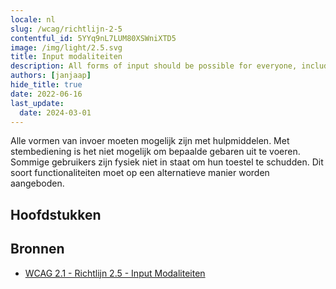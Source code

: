 ```yaml
---
locale: nl
slug: /wcag/richtlijn-2-5
contentful_id: 5YYq9nL7LUM80XSWniXTD5
image: /img/light/2.5.svg
title: Input modaliteiten
description: All forms of input should be possible for everyone, including those using assistive technologies.
authors: [janjaap]
hide_title: true
date: 2022-06-16
last_update:
  date: 2024-03-01
---
```


<Hero
  title="Input modaliteiten"
  imageSrc="/img/light/2.5.svg"
  alt="WCAG 2.5 - Logo"
  prefix="Richtlijn 2.5"
/>

Alle vormen van invoer moeten mogelijk zijn met hulpmiddelen. Met stembediening is het  niet mogelijk om bepaalde gebaren uit te voeren. Sommige gebruikers zijn fysiek niet in staat om hun toestel te schudden. Dit soort functionaliteiten moet op een alternatieve manier worden aangeboden.

## Hoofdstukken

<LinkList title="Hoofdstukken" isHighlighted={true}>
  <LinkListItem url="/nl/richtlijnen/wcag/succescriterium-2-5-1" title="Succescriterium 2.5.1 - Aanwijzergebaren" pageTitle="Aanwijzergebaren" shortDescription="Ensure an alternative is provided for all gesture-triggered actions." icon="/img/light/2.5.1.svg" iconAlt="WCAG 2.5.1 - Logo"/>
  <LinkListItem url="/nl/richtlijnen/wcag/succescriterium-2-5-2" title="Succescriterium 2.5.2 - Aanwijzerannulering" pageTitle="Aanwijzerannulering" shortDescription="Ensure it is possible to cancel touches." icon="/img/light/2.5.2.svg" iconAlt="WCAG 2.5.2 - Logo"/>
  <LinkListItem url="/nl/richtlijnen/wcag/succescriterium-2-5-3" title="Succescriterium 2.5.3 - Label in naam" pageTitle="Label in naam" shortDescription="Ensure the technical name of elements contain the visual name." icon="/img/light/2.5.3.svg" iconAlt="WCAG 2.5.3 - Logo"/>
  <LinkListItem url="/nl/richtlijnen/wcag/succescriterium-2-5-4" title="Succescriterium 2.5.4 - Bewegingsactivering" pageTitle="Bewegingsactivering" shortDescription="Ensure an alternative is provided for motion-triggered actions and make it possible to disable them." icon="/img/light/2.5.4.svg" iconAlt="WCAG 2.5.4 - Logo"/>
  <LinkListItem url="/nl/richtlijnen/wcag/succescriterium-2-5-5" title="Succescriterium 2.5.5 - Grootte van het aanwijsgebied (uitgebreid)" pageTitle="Grootte van het aanwijsgebied (uitgebreid)" shortDescription="Zorg dat elementen groot zijn zodat ze gemakkelijk geactiveerd kunnen worden. Gebruikers met ernstige lichamelijke beperkingen kunnen middelgrote elementen niet activeren. De minimale grootte is is 44x44 pixels." icon="/img/light/2.5.5.svg" iconAlt="WCAG 2.5.5 icon"/>
  <LinkListItem url="/nl/richtlijnen/wcag/succescriterium-2-5-6" title="Succescriterium 2.5.6 - Input gelijktijdige invoermechanismen" pageTitle="Input gelijktijdige invoermechanismen" shortDescription="Web content does not restrict use of input modalities available on a platform except where the restriction is essential, required to ensure the security of the content, or required to respect user settings." icon="/img/light/2.5.6.svg" iconAlt="WCAG 2.5.6 icon"/>
</LinkList>

## Bronnen

- [WCAG 2.1 - Richtlijn 2.5 - Input Modaliteiten](https://www.w3.org/Translations/WCAG21-nl/#input-modaliteiten)
